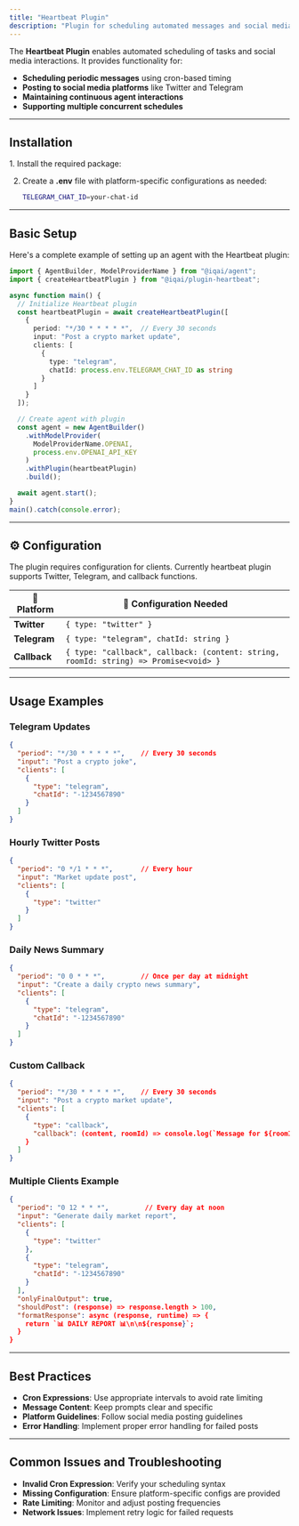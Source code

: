```yaml
---
title: "Heartbeat Plugin"
description: "Plugin for scheduling automated messages and social media posts using cron-based timing"
---
```



The **Heartbeat Plugin** enables automated scheduling of tasks and social media interactions. It provides functionality for:

- **Scheduling periodic messages** using cron-based timing
- **Posting to social media platforms** like Twitter and Telegram
- **Maintaining continuous agent interactions**
- **Supporting multiple concurrent schedules**

---

## Installation

<Steps>
1. Install the required package:
   <PackageManagers pkg="@iqai/plugin-heartbeat" />


2. Create a **.env** file with platform-specific configurations as needed:

   ```bash
   TELEGRAM_CHAT_ID=your-chat-id
   ```
</Steps>

---

## Basic Setup

Here's a complete example of setting up an agent with the Heartbeat plugin:

```typescript
import { AgentBuilder, ModelProviderName } from "@iqai/agent";
import { createHeartbeatPlugin } from "@iqai/plugin-heartbeat";

async function main() {
  // Initialize Heartbeat plugin
  const heartbeatPlugin = await createHeartbeatPlugin([
    {
      period: "*/30 * * * * *",  // Every 30 seconds
      input: "Post a crypto market update",
      clients: [
        {
          type: "telegram",
          chatId: process.env.TELEGRAM_CHAT_ID as string
        }
      ]
    }
  ]);

  // Create agent with plugin
  const agent = new AgentBuilder()
    .withModelProvider(
      ModelProviderName.OPENAI,
      process.env.OPENAI_API_KEY
    )
    .withPlugin(heartbeatPlugin)
    .build();

  await agent.start();
}
main().catch(console.error);
```

---

## ⚙ Configuration

The plugin requires configuration for clients. Currently heartbeat plugin supports Twitter, Telegram, and callback functions.

| 🔧 Platform | 📜 Configuration Needed |
|------------|------------------------|
| **Twitter**  | `{ type: "twitter" }` |
| **Telegram** | `{ type: "telegram", chatId: string }` |
| **Callback**  | `{ type: "callback", callback: (content: string, roomId: string) => Promise<void> }` |

---

## Usage Examples

### Telegram Updates

```json
{
  "period": "*/30 * * * * *",    // Every 30 seconds
  "input": "Post a crypto joke",
  "clients": [
    {
      "type": "telegram",
      "chatId": "-1234567890"
    }
  ]
}
```

### Hourly Twitter Posts

```json
{
  "period": "0 */1 * * *",       // Every hour
  "input": "Market update post",
  "clients": [
    {
      "type": "twitter"
    }
  ]
}
```

### Daily News Summary

```json
{
  "period": "0 0 * * *",         // Once per day at midnight
  "input": "Create a daily crypto news summary",
  "clients": [
    {
      "type": "telegram",
      "chatId": "-1234567890"
    }
  ]
}
```

### Custom Callback

```json
{
  "period": "*/30 * * * * *",    // Every 30 seconds
  "input": "Post a crypto market update",
  "clients": [
    {
      "type": "callback",
      "callback": (content, roomId) => console.log(`Message for ${roomId}: ${content}`)
    }
  ]
}
```

### Multiple Clients Example

```json
{
  "period": "0 12 * * *",         // Every day at noon
  "input": "Generate daily market report",
  "clients": [
    {
      "type": "twitter"
    },
    {
      "type": "telegram",
      "chatId": "-1234567890"
    }
  ],
  "onlyFinalOutput": true,
  "shouldPost": (response) => response.length > 100,
  "formatResponse": async (response, runtime) => {
    return `📊 DAILY REPORT 📊\n\n${response}`;
  }
}
```

---

## Best Practices

- **Cron Expressions**: Use appropriate intervals to avoid rate limiting
- **Message Content**: Keep prompts clear and specific
- **Platform Guidelines**: Follow social media posting guidelines
- **Error Handling**: Implement proper error handling for failed posts

---

## Common Issues and Troubleshooting

- **Invalid Cron Expression**: Verify your scheduling syntax
- **Missing Configuration**: Ensure platform-specific configs are provided
- **Rate Limiting**: Monitor and adjust posting frequencies
- **Network Issues**: Implement retry logic for failed requests
